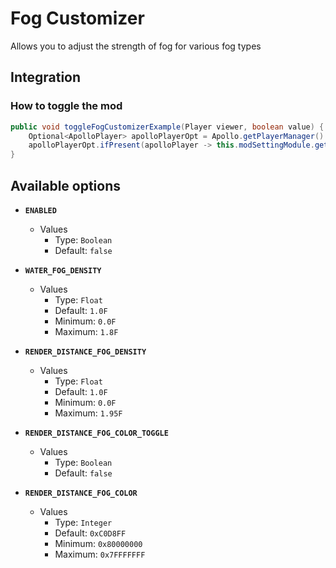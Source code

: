 # Fog Customizer

Allows you to adjust the strength of fog for various fog types

## Integration

### How to toggle the mod

```java
public void toggleFogCustomizerExample(Player viewer, boolean value) {
    Optional<ApolloPlayer> apolloPlayerOpt = Apollo.getPlayerManager().getPlayer(viewer.getUniqueId());
    apolloPlayerOpt.ifPresent(apolloPlayer -> this.modSettingModule.getOptions().set(apolloPlayer, ModFog.ENABLED, value));
}
```

## Available options

- __`ENABLED`__
    - Values
        - Type: `Boolean`
        - Default: `false`

- __`WATER_FOG_DENSITY`__
    - Values
        - Type: `Float`
        - Default: `1.0F`
        - Minimum: `0.0F`
        - Maximum: `1.8F`

- __`RENDER_DISTANCE_FOG_DENSITY`__
    - Values
        - Type: `Float`
        - Default: `1.0F`
        - Minimum: `0.0F`
        - Maximum: `1.95F`

- __`RENDER_DISTANCE_FOG_COLOR_TOGGLE`__
    - Values
        - Type: `Boolean`
        - Default: `false`

- __`RENDER_DISTANCE_FOG_COLOR`__
    - Values
        - Type: `Integer`
        - Default: `0xC0D8FF`
        - Minimum: `0x80000000`
        - Maximum: `0x7FFFFFFF`

